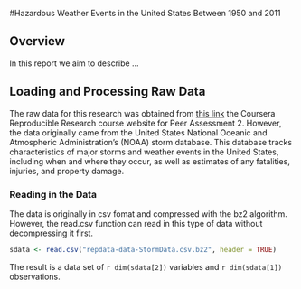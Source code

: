 #Hazardous Weather Events in the United States Between 1950 and 2011

## Overview

In this report we aim to describe ...

## Loading and Processing Raw Data

The raw data for this research was obtained from [this link](https://d396qusza40orc.cloudfront.net/repdata%2Fdata%2FStormData.csv.bz2) the Coursera Reproducible Research course website for Peer Assessment 2. However, the data originally came from the United States National Oceanic and Atmospheric Administration's (NOAA) storm database. This database tracks characteristics of major storms and weather events in the United States, including when and where they occur, as well as estimates of any fatalities, injuries, and property damage.

### Reading in the Data

The data is originally in csv fomat and compressed with the bz2 algorithm. However, the read.csv function can read in this type of data without decompressing it first.

```r
sdata <- read.csv("repdata-data-StormData.csv.bz2", header = TRUE)
```

The result is a data set of `r dim(sdata[2])` variables and `r dim(sdata[1])` observations.
